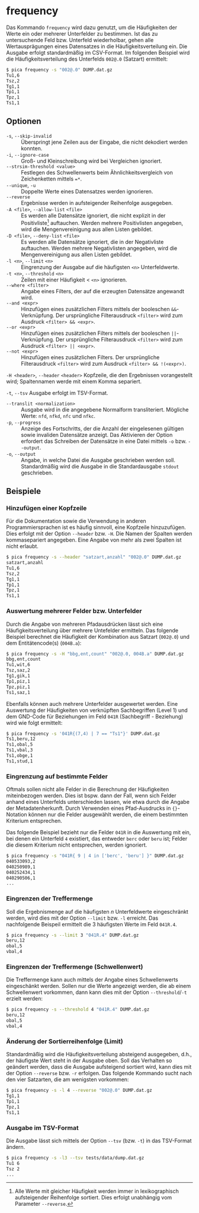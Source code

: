 # frequency {.unnumbered}

Das Kommando `frequency` wird dazu genutzt, um die Häufigkeiten der Werte ein
oder mehrerer Unterfelder zu bestimmen. Ist das zu untersuchende Feld bzw.
Unterfeld wiederholbar, gehen alle Wertausprägungen eines Datensatzes in die
Häufigkeitsverteilung ein. Die Ausgabe erfolgt standardmäßig im CSV-Format. Im
folgenden Beispiel wird die Häufigkeitsverteilung des Unterfelds `002@.0`
(Satzart) ermittelt:

```.bash
$ pica frequency -s "002@.0" DUMP.dat.gz
Tu1,6
Tsz,2
Tg1,1
Tp1,1
Tpz,1
Ts1,1
```

## Optionen

`-s`, `--skip-invalid`
: Überspringt jene Zeilen aus der Eingabe, die nicht dekodiert werden konnten.

`-i`, `--ignore-case`
: Groß- und Kleinschreibung wird bei Vergleichen ignoriert.

`--strsim-threshold <value>`
: Festlegen des Schwellenwerts beim Ähnlichkeitsvergleich von Zeichenketten
mittels `=*`.

`--unique`, `-u`
: Doppelte Werte eines Datensatzes werden ignorieren.

`--reverse`
: Ergebnisse werden in aufsteigender Reihenfolge ausgegeben.

`-A <file>`, `--allow-list` `<file>`
: Es werden alle Datensätze ignoriert, die nicht explizit in der
Positivliste[^1] auftauchen. Werden mehrere Positivlisten angegeben, wird die
Mengenvereinigung aus allen Listen gebildet.

`-D <file>`, `--deny-list` `<file>`
: Es werden alle Datensätze ignoriert, die in der Negativliste auftauchen.
Werden mehrere Negativlisten angegeben, wird die Mengenvereinigung aus allen
Listen gebildet.

`-l <n>`, `--limit` `<n>`
: Eingrenzung der Ausgabe auf die häufigsten `<n>` Unterfeldwerte.

`-t <n>`, `--threshold` `<n>`
: Zeilen mit einer Häufigkeit $<$ `<n>` ignorieren.

`--where <filter>`
: Angabe eines Filters, der auf die erzeugten Datensätze angewandt wird.

`--and <expr>`
: Hinzufügen eines zusätzlichen Filters mittels der booleschen
`&&`-Verknüpfung. Der ursprüngliche Filterausdruck `<filter>` wird zum Ausdruck
`<filter> && <expr>`.

`--or <expr>`
: Hinzufügen eines zusätzlichen Filters mittels der booleschen
`||`-Verknüpfung. Der ursprüngliche Filterausdruck `<filter>` wird zum Ausdruck
`<filter> || <expr>`.

`--not <expr>`
: Hinzufügen eines zusätzlichen Filters. Der ursprüngliche Filterausdruck
`<filter>` wird zum Ausdruck `<filter> && !(<expr>)`.

`-H <header>`, `--header` `<header>`
Kopfzeile, die den Ergebnissen vorangestellt wird; Spaltennamen werde mit einem
Komma separiert.

`-t`, `--tsv`
Ausgabe erfolgt im TSV-Format.

`--translit <normalization>`
: Ausgabe wird in die angegebene Normalform transliteriert. Mögliche Werte:
`nfd`, `nfkd`, `nfc` und `nfkc`.

`-p`, `--progress`
: Anzeige des Fortschritts, der die Anzahl der eingelesenen gültigen sowie
invaliden Datensätze anzeigt. Das Aktivieren der Option erfordert das Schreiben
der Datensätze in eine Datei mittels `-o` bzw. `--output`.

`-o`, `--output`
: Angabe, in welche Datei die Ausgabe geschrieben werden soll. Standardmäßig
wird die Ausgabe in die Standardausgabe `stdout` geschrieben.


## Beispiele

### Hinzufügen einer Kopfzeile

Für die Dokumentation sowie die Verwendung in anderen Programmiersprachen ist
es häufig sinnvoll, eine Kopfzeile hinzuzufügen. Dies erfolgt mit der Option
`--header` bzw. `-H`. Die Namen der Spalten werden kommasepariert angegeben.
Eine Angabe von mehr als zwei Spalten ist nicht erlaubt.

```.bash
$ pica frequency -s --header "satzart,anzahl" "002@.0" DUMP.dat.gz
satzart,anzahl
Tu1,6
Tsz,2
Tg1,1
Tp1,1
Tpz,1
Ts1,1
```

### Auswertung mehrerer Felder bzw. Unterfelder

Durch die Angabe von mehreren Pfadausdrücken lässt sich eine
Häufigkeitsverteilung über mehrere Untefelder ermitteln. Das folgende Beispiel
berechnet die Häufigkeit der Kombination aus Satzart (`002@.0`) und dem
Entitätencode(s) (`004B.a`):

```.bash
$ pica frequency -s -H "bbg,ent,count" "002@.0, 004B.a" DUMP.dat.gz
bbg,ent,count
Tu1,wit,6
Tsz,saz,2
Tg1,gik,1
Tp1,piz,1
Tpz,piz,1
Ts1,saz,1
```

Ebenfalls können auch mehrere Unterfelder ausgewertet werden. Eine Auswertung
der Häufigkeiten von verknüpften Sachbegriffen (Level 1) und dem GND-Code für
Beziehungen im Feld `041R` (Sachbegriff - Beziehung) wird wie folgt ermittelt:

```.bash
$ pica frequency -s '041R{(7,4) | 7 == "Ts1"}' DUMP.dat.gz
Ts1,beru,12
Ts1,obal,5
Ts1,vbal,3
Ts1,obge,1
Ts1,stud,1
```

### Eingrenzung auf bestimmte Felder

Oftmals sollen nicht alle Felder in die Berechnung der Häufigkeiten
miteinbezogen werden. Dies ist bspw. dann der Fall, wenn sich Felder anhand
eines Unterfelds unterschieden lassen, wie etwa durch die Angabe der
Metadatenherkunft. Durch Verwenden eines Pfad-Ausdrucks in `{}`-Notation können
nur die Felder ausgewählt werden, die einem bestimmten Kriterium entsprechen.

Das folgende Beispiel bezieht nur die Felder `041R` in die Auswertung mit ein,
bei denen ein Unterfeld `4` existiert, das entweder `berc` oder `beru` ist;
Felder die diesem Kriterium nicht entsprechen, werden ignoriert.

```.bash
$ pica frequency -s "041R{ 9 | 4 in ['berc', 'beru'] }" DUMP.dat.gz
040533093,2
040250989,1
040252434,1
040290506,1
...
```

### Eingrenzen der Treffermenge

Soll die Ergebnismenge auf die häufigsten _n_ Unterfeldwerte eingeschränkt
werden, wird dies mit der Option `--limit` bzw. `-l` erreicht. Das nachfolgende
Beispeil ermittelt die 3 häufigsten Werte im
Feld `041R.4`.

```.bash
$ pica frequency -s --limit 3 "041R.4" DUMP.dat.gz
beru,12
obal,5
vbal,4
```

### Eingrenzen der Treffermenge (Schwellenwert)

Die Treffermenge kann auch mittels der Angabe eines Schwellenwerts eingeschänkt
werden. Sollen nur die Werte angezeigt werden, die ab einem Schwellenwert
vorkommen, dann kann dies mit der Option `--threshold`/`-t` erzielt werden:

```.bash
$ pica frequency -s --threshold 4 "041R.4" DUMP.dat.gz
beru,12
obal,5
vbal,4
```

### Änderung der Sortierreihenfolge (Limit)

Standardmäßig wird die Häufigkeitsverteilung absteigend ausgegeben, d.h., der
häufigste Wert steht in der Ausgabe oben. Soll das Verhalten so geändert
werden, dass die Ausgabe aufsteigend sortiert wird, kann dies mit der Option
`--reverse` bzw. `-r` erfolgen. Das folgende Kommando sucht nach den vier
Satzarten, die am wenigsten vorkommen:

```.bash
$ pica frequency -s -l 4 --reverse "002@.0" DUMP.dat.gz
Tg1,1
Tp1,1
Tpz,1
Ts1,1
```

### Ausgabe im TSV-Format

Die Ausgabe lässt sich mittels der Option `--tsv` (bzw. `-t`) in das TSV-Format
ändern.

```.bash
$ pica frequency -s -l3 --tsv tests/data/dump.dat.gz
Tu1	6
Tsz	2
...
```

[^1]: Alle Werte mit gleicher Häufigkeit werden immer in lexikographisch
    aufsteigender Reihenfolge sortiert. Dies erfolgt unabhängig vom
    Parameter `--reverse`.
